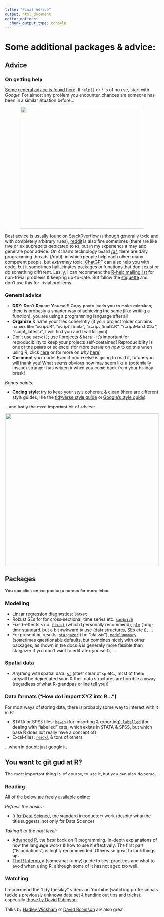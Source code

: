```yaml
---
title: "Final Advice"
output: html_document
editor_options: 
  chunk_output_type: console
---
```


# Some additional packages & advice:

## Advice

### On getting help

[Some general advice is found here](https://r4ds.hadley.nz/workflow-help). If `help()` or `?` is of no use, start with *Google*. For almost any problem you encounter, chances are someone has been in a similar situation before...

<center>
![](../assets/googling.jpeg){width=400px}
</center>

Best advice is usually found on [StackOverflow](https://stackoverflow.com/) (although generally toxic and with completely arbitrary rules), [reddit](https://www.reddit.com/) is also fine sometimes (there are like five or six subreddits dedicated to R), but in my experience it may also generate poor advice. On 4chan's technology board [/g/](https://boards.4chan.org/g/catalog), there are daily programming threads (/dpt/), in which people help each other; many competent people, but *extremely* toxic. [ChatGPT](https://chat.openai.com/auth/login) can also help you with code, but it sometimes hallucinates packages or functions that don't exist or do something different. Lastly, I can recommend the [R-help mailing list](https://stat.ethz.ch/mailman/listinfo/r-help) for non-trivial problems & keeping up-to-date. But follow the [etiquette](https://www.r-project.org/posting-guide.html) and don't use this for trivial problems.

### General advice

* **DRY**: **D**on't **R**epeat **Y**ourself! Copy-paste leads you to make mistakes; there is probably a smarter way of achieving the same (like writing a function), you are using a programming language after all
* **Organize** & name your files coherently (if your project folder contains names like "script.R", "script_final.r", "script_final2.R", "scriptMarch23.r", "script_latest.r", I will find you and I will kill you).
* Don't use `setwd()`; use Rprojects & [`here`](https://here.r-lib.org/) - it's important for reproducibility to keep your projects self-contained! Reproducibility is one of the pillars of science! (for more details on *how* to do this when using R, click [here](http://jenrichmond.rbind.io/post/how-to-use-the-here-package/) or for more on *why* [here](https://www.tidyverse.org/blog/2017/12/workflow-vs-script/))
* **Comment** your code! Even if noone else is going to read it, future-you will thank you! What seems obvious now may seem like a (potentially insane) stranger has written it when you come back from your holiday break!

*Bonus-points:*

* **Coding style**: try to keep your style coherent & clean (there are different style guides, like the [tidyverse style guide](https://style.tidyverse.org/) or [Google's style guide](https://google.github.io/styleguide/Rguide.html))

...and lastly the most important bit of advice:

<center>
![](../assets/coding.jpg){width=500px}
</center>

## Packages

You can click on the package names for more infos.

### Modelling

* Linear regression diagnostics: [`lmtest`](https://www.rdocumentation.org/packages/sandwich/versions/3.1-0)
* Robust SEs for for cross-sectional, time series etc: [`sandwich`](https://www.rdocumentation.org/packages/sandwich/versions/3.1-0)
* Fixed-effects & co: [`fixest`](https://cran.r-project.org/web/packages/fixest/vignettes/fixest_walkthrough.html) (which I personally recommend), [`plm`](https://cran.r-project.org/web/packages/plm/vignettes/A_plmPackage.html) (long-time standard, but a bit awkward to use (data structures, SEs etc.)), ...
* For presenting results: [`stargazer`](https://cran.r-project.org/web/packages/stargazer/vignettes/stargazer.pdf) (the "classic"), [`modelsummary`](https://modelsummary.com/) (sometimes questionable defaults, but combines nicely with other packages, as shown in the docs & is generally more flexible than stargazer if you don't want to edit latex yourself), ...

### Spatial data

* *Anything* with spatial data: [`sf`](https://r-spatial.github.io/sf/) (steer clear of `sp` etc., most of them are/will be deprecated soon & their data structures are horrible anyway (regardless of what R-grandpas online tell you))

### Data formats ("How do I import XYZ into R...")

For most ways of storing data, there is probably some way to interact with it in R:

* STATA or SPSS files: [`haven`](https://haven.tidyverse.org/) (for importing & exporting), [`labelled`](https://cran.r-project.org/web/packages/labelled/vignettes/intro_labelled.html) (for dealing with "labelled" data, which exists in STATA & SPSS, but which base R does not really have a concept of)
* Excel-files: [`readxl`](https://readxl.tidyverse.org/) & tons of others

...when in doubt: just google it.

## You want to git gud at R?

The most important thing is, of course, to use it, but you can also do some...

### Reading

All of the below are freely available online:

*Refresh the basics:*

* [R for Data Science](https://r4ds.had.co.nz/), the standard introductory work (despite what the title suggests, not only for Data Science)

*Taking it to the next level:*

* [Advanced R](https://adv-r.hadley.nz/), the *best* book on R programming. In-depth explanations of how the language works & how to use it effectively. The first part ("Foundations") is highly recommended! Otherwise great to look things up.
* [The R Inferno](https://www.burns-stat.com/pages/Tutor/R_inferno.pdf), a (somewhat funny) guide to best practices and what to avoid when using R, although some of it has not aged too well.

### Watching

I recommend the "tidy tuesday" videos on YouTube (watching professionals tackle a previously unknown data set & handing out tips and tricks); especially [those by David Robinson](https://www.youtube.com/watch?v=5ub92c-5xFQ&list=PL19ev-r1GBwkuyiwnxoHTRC8TTqP8OEi8).

Talks by [Hadley Wickham](https://www.youtube.com/watch?v=ZdPNBF6GWBw&list=PLUhtb0BvZvZQpy44ksG0JsySCDqmf8pZ4) or [David Robinson](https://www.youtube.com/watch?v=NDHSBUN_rVU) are also great.